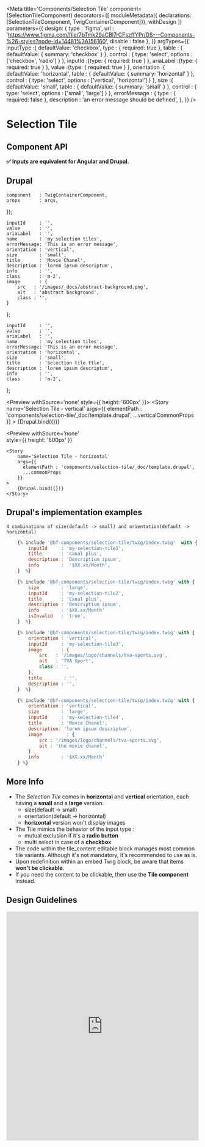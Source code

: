 

<Meta
    title='Components/Selection Tile'
    component={SelectionTileComponent}
    decorators={[
        moduleMetadata({ declarations: [SelectionTileComponent, TwigContainerComponent]}),
        withDesign
    ]}
    parameters={{
        design: {
            type    : 'figma',
            url     : 'https://www.figma.com/file/7bTmk29aCBl7rCFszffYPr/DS---Components-%26-styles?node-id=14481%3A156160',
            disable : false
        },
    }}
    argTypes={{
        inputType   :{
            defaultValue: 'checkbox',
            type        : { required: true },
            table       : { defaultValue: { summary: 'checkbox' } },
            control     : { type: 'select', options : ['checkbox', 'radio'] }
        },
        inputId     :{type: { required: true } },
        ariaLabel   :{type: { required: true } },
        value       :{type: { required: true } },
        orientation :{
            defaultValue: 'horizontal',
            table       : { defaultValue: { summary: 'horizontal' } },
            control     : { type: 'select', options : ['vertical', 'horizontal'] }
        },
        size        :{
            defaultValue: 'small',
            table       : { defaultValue: { summary: 'small' } },
            control     : { type: 'select', options : ['small', 'large'] }
        },
        errorMessage : {
            type : { required: false },
            description : 'an error message should be defined',
        },
    }}
/>

# Selection Tile


## Component API


**✅ Inputs are equivalent for Angular and Drupal.**

<Props of={SelectionTileComponent} />


## Drupal

    component   : TwigContainerComponent,
    props       : args,
});

    inputId     : '',
    value       : '',
    ariaLabel   : '',
    name        : 'my selection tiles',
    errorMessage: 'This is an error message',
    orientation : 'vertical',
    size        : 'small',   
    title       : 'Movie Chanel',
    description : 'lorem ipsum descriptum',
    info        : '',
    class       : 'm-2',
    image       : {
        src   : '/images/_docs/abstract-background.png',
        alt   : 'abstract background',
        class : '',
    }
};

    inputId     : '',
    value       : '',
    ariaLabel   : '',
    name        : 'my selection tiles',
    errorMessage: 'This is an error message',
    orientation : 'horizontal',
    size        : 'small',
    title       : 'Selection tile ttle',
    description : 'lorem ipsum descriptum',
    info        : '',
    class       : 'm-2',
};


<Preview
    withSource='none'
    style={{ height: '600px' }}>
    <Story
        name='Selection Tile - vertical'
        args={{
          elementPath : 'components/selection-tile/_doc/template.drupal',
          ...verticalCommonProps
        }}
    >
        {Drupal.bind({})}
    </Story>
</Preview>


<Preview
    withSource='none'    
    style={{ height: '600px' }}
>
    <Story
        name='Selection Tile - horizontal'
        args={{
          elementPath : 'components/selection-tile/_doc/template.drupal',
          ...commonProps
        }}
    >
        {Drupal.bind({})}
    </Story>
</Preview>


## Drupal's implementation examples

    4 combinations of size(default -> small) and orientation(default -> horizontal)

```jsx
    {% include '@bf-components/selection-tile/twig/index.twig'  with {
        inputId     : 'my-selection-tile1',
        title       : 'Canal plus',
        description : 'Descriptium ipsum',
        info        :  '$XX.xx/Month',
    }  %}

    {% include '@bf-components/selection-tile/twig/index.twig' with {
        size        : 'large',
        inputId     : 'my-selection-tile2',
        title       : 'Canal plus',
        description : 'Descriptium ipsum',
        info        : '$XX.xx/Month'
        isInvalid   : 'true',
    }  %}

    {% include '@bf-components/selection-tile/twig/index.twig' with {
        orientation : 'vertical',
        inputId     : 'my-selection-tile3',
        image       : {
            src   : '/images/logo/channels/tva-sports.svg',
            alt   : 'TVA Sport',
            class : '',
        },
        title        : '',
        description : '',
    }  %}

    {% include '@bf-components/selection-tile/twig/index.twig' with {
        orientation : 'vertical',
        size        : 'large',
        inputId     : 'my-selection-tile4',
        title       : 'Movie Chanel',
        description: 'lorem ipsum descriptum',
        image         : {
            src : '/images/logo/channels/tva-sports.svg',
            alt : 'the movie chanel',
        }
        info        : '$XX.xx/Month'
    } %}
```

## More Info


- The *Selection Tile* comes in **horizontal** and **vertical** orientation, each having a **small** and a **large** version.
  - size(default -> small) 
  - orientation(default -> horizontal)
  - **horizontal** version won't display images
- The Tile mimics the behavior of the input type :
  - mutual exclusion if it's a **radio button**
  - multi select in case of a **checkbox**
- The code within the tile_content editable block manages most common tile variants. Although it's not mandatory, it's recommended to use as is.
- Upon redefinition within an embed Twig block, be aware that items **won't be clickable**.
- If you need the content to be clickable, then use the **Tile component** instead.


## Design Guidelines

<iframe width='100%' height='600' src='https://www.figma.com/embed?embed_host=share&url=https%3A%2F%2Fwww.figma.com%2Ffile%2F7bTmk29aCBl7rCFszffYPr%2FDS---Components-%2526-styles%3Fnode-id%3D14481%253A156160&chrome=DOCUMENTATION' frameBorder='0' allowFullScreen></iframe>
